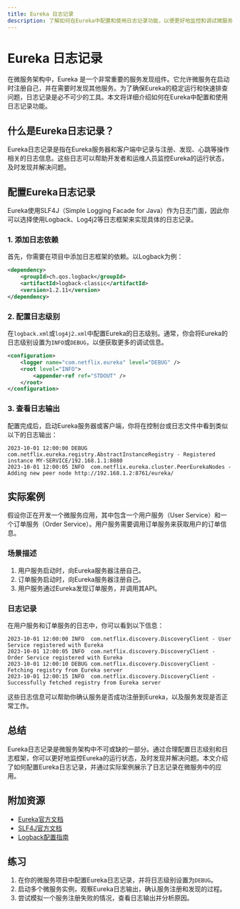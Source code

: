 ```yaml
---
title: Eureka 日志记录
description: 了解如何在Eureka中配置和使用日志记录功能，以便更好地监控和调试微服务注册与发现的过程。
---
```


# Eureka 日志记录

在微服务架构中，Eureka 是一个非常重要的服务发现组件。它允许微服务在启动时注册自己，并在需要时发现其他服务。为了确保Eureka的稳定运行和快速排查问题，日志记录是必不可少的工具。本文将详细介绍如何在Eureka中配置和使用日志记录功能。

## 什么是Eureka日志记录？

Eureka日志记录是指在Eureka服务器和客户端中记录与注册、发现、心跳等操作相关的日志信息。这些日志可以帮助开发者和运维人员监控Eureka的运行状态，及时发现并解决问题。

## 配置Eureka日志记录

Eureka使用SLF4J（Simple Logging Facade for Java）作为日志门面，因此你可以选择使用Logback、Log4j2等日志框架来实现具体的日志记录。

### 1. 添加日志依赖

首先，你需要在项目中添加日志框架的依赖。以Logback为例：

```xml
<dependency>
    <groupId>ch.qos.logback</groupId>
    <artifactId>logback-classic</artifactId>
    <version>1.2.11</version>
</dependency>
```

### 2. 配置日志级别

在`logback.xml`或`log4j2.xml`中配置Eureka的日志级别。通常，你会将Eureka的日志级别设置为`INFO`或`DEBUG`，以便获取更多的调试信息。

```xml
<configuration>
    <logger name="com.netflix.eureka" level="DEBUG" />
    <root level="INFO">
        <appender-ref ref="STDOUT" />
    </root>
</configuration>
```

### 3. 查看日志输出

配置完成后，启动Eureka服务器或客户端，你将在控制台或日志文件中看到类似以下的日志输出：

```plaintext
2023-10-01 12:00:00 DEBUG com.netflix.eureka.registry.AbstractInstanceRegistry - Registered instance MY-SERVICE/192.168.1.1:8080
2023-10-01 12:00:05 INFO  com.netflix.eureka.cluster.PeerEurekaNodes - Adding new peer node http://192.168.1.2:8761/eureka/
```

## 实际案例

假设你正在开发一个微服务应用，其中包含一个用户服务（User Service）和一个订单服务（Order Service）。用户服务需要调用订单服务来获取用户的订单信息。

### 场景描述

1. 用户服务启动时，向Eureka服务器注册自己。
2. 订单服务启动时，向Eureka服务器注册自己。
3. 用户服务通过Eureka发现订单服务，并调用其API。

### 日志记录

在用户服务和订单服务的日志中，你可以看到以下信息：

```plaintext
2023-10-01 12:00:00 INFO  com.netflix.discovery.DiscoveryClient - User Service registered with Eureka
2023-10-01 12:00:05 INFO  com.netflix.discovery.DiscoveryClient - Order Service registered with Eureka
2023-10-01 12:00:10 DEBUG com.netflix.discovery.DiscoveryClient - Fetching registry from Eureka server
2023-10-01 12:00:15 INFO  com.netflix.discovery.DiscoveryClient - Successfully fetched registry from Eureka server
```

这些日志信息可以帮助你确认服务是否成功注册到Eureka，以及服务发现是否正常工作。

## 总结

Eureka日志记录是微服务架构中不可或缺的一部分。通过合理配置日志级别和日志框架，你可以更好地监控Eureka的运行状态，及时发现并解决问题。本文介绍了如何配置Eureka日志记录，并通过实际案例展示了日志记录在微服务中的应用。

## 附加资源

- [Eureka官方文档](https://github.com/Netflix/eureka/wiki)
- [SLF4J官方文档](http://www.slf4j.org/manual.html)
- [Logback配置指南](http://logback.qos.ch/manual/configuration.html)

## 练习

1. 在你的微服务项目中配置Eureka日志记录，并将日志级别设置为`DEBUG`。
2. 启动多个微服务实例，观察Eureka日志输出，确认服务注册和发现的过程。
3. 尝试模拟一个服务注册失败的情况，查看日志输出并分析原因。
